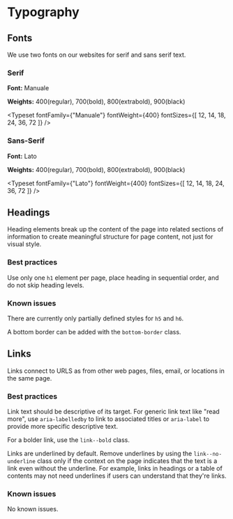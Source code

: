 
<Meta title="Global/Typography" />

# Typography

## Fonts
We use two fonts on our websites for serif and sans serif text.

### Serif
**Font:** Manuale

**Weights:** 400(regular), 700(bold), 800(extrabold), 900(black)

<Typeset
  fontFamily={"Manuale"}
  fontWeight={400}
  fontSizes={[
    12, 14, 18, 24, 36, 72
  ]}
/>


### Sans-Serif
**Font:** Lato

**Weights:** 400(regular), 700(bold), 800(extrabold), 900(black)

<Typeset
  fontFamily={"Lato"}
  fontWeight={400}
  fontSizes={[
    12, 14, 18, 24, 36, 72
  ]}
/>

## Headings

Heading elements break up the content of the page into related sections of information to create
meaningful structure for page content, not just for visual style.

### Best practices

Use only one `h1` element per page, place heading in sequential order, and do not skip heading levels.

### Known issues

There are currently only partially defined styles for `h5` and `h6`.

<Story story={headingsStories.headings} />

A bottom border can be added with the `bottom-border` class.

<Story story={headingsStories.bordered} />

## Links
Links connect to URLS as from other web pages, files, email, or locations in the same page.

### Best practices

Link text should be descriptive of its target. For generic link text like "read more", use
`aria-labelledby` to link to associated titles or `aria-label` to provide more specific
descriptive text.

For a bolder link, use the `link--bold` class.

Links are underlined by default. Remove underlines by using the `link--no-underline` class
only if the context on the page indicates that the text is a link even without the
underline. For example, links in headings or a table of contents may not need underlines
if users can understand that they're links.

### Known issues

No known issues.

<Story story={linkStories.links} />
